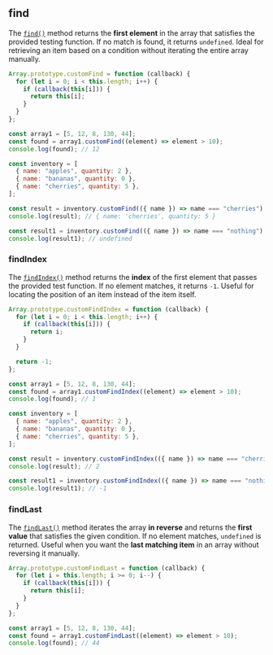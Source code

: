 
## find

The [`find()`](https://developer.mozilla.org/en-US/docs/Web/JavaScript/Reference/Global_Objects/Array/find) method returns
the **first element** in the array that satisfies the provided testing function.
If no match is found, it returns `undefined`. Ideal for retrieving an item based on a condition without iterating the entire array manually.

```js
Array.prototype.customFind = function (callback) {
  for (let i = 0; i < this.length; i++) {
    if (callback(this[i])) {
      return this[i];
    }
  }
};

const array1 = [5, 12, 8, 130, 44];
const found = array1.customFind((element) => element > 10);
console.log(found); // 12

const inventory = [
  { name: "apples", quantity: 2 },
  { name: "bananas", quantity: 0 },
  { name: "cherries", quantity: 5 },
];

const result = inventory.customFind(({ name }) => name === "cherries");
console.log(result); // { name: 'cherries', quantity: 5 }

const result1 = inventory.customFind(({ name }) => name === "nothing");
console.log(result1); // undefined
```

### findIndex

The [`findIndex()`](https://developer.mozilla.org/en-US/docs/Web/JavaScript/Reference/Global_Objects/Array/findIndex)
method returns the **index** of the first element that passes the provided test function.
If no element matches, it returns `-1`. Useful for locating the position of an item instead of the item itself.

```js
Array.prototype.customFindIndex = function (callback) {
  for (let i = 0; i < this.length; i++) {
    if (callback(this[i])) {
      return i;
    }
  }

  return -1;
};

const array1 = [5, 12, 8, 130, 44];
const found = array1.customFindIndex((element) => element > 10);
console.log(found); // 1

const inventory = [
  { name: "apples", quantity: 2 },
  { name: "bananas", quantity: 0 },
  { name: "cherries", quantity: 5 },
];

const result = inventory.customFindIndex(({ name }) => name === "cherries");
console.log(result); // 2

const result1 = inventory.customFindIndex(({ name }) => name === "nothing");
console.log(result1); // -1
```

### findLast

The [`findLast()`](https://developer.mozilla.org/en-US/docs/Web/JavaScript/Reference/Global_Objects/Array/findLast) method
iterates the array **in reverse** and returns the **first value** that satisfies the given condition.
If no element matches, `undefined` is returned. Useful when you want the **last matching item** in an array without reversing it manually.

```js
Array.prototype.customFindLast = function (callback) {
  for (let i = this.length; i >= 0; i--) {
    if (callback(this[i])) {
      return this[i];
    }
  }
};

const array1 = [5, 12, 8, 130, 44];
const found = array1.customFindLast((element) => element > 10);
console.log(found); // 44
```
